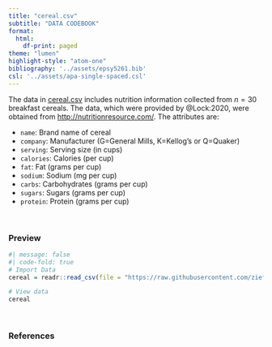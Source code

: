 ```yaml
---
title: "cereal.csv"
subtitle: "DATA CODEBOOK"
format: 
  html:
    df-print: paged
theme: "lumen"
highlight-style: "atom-one"
bibliography: '../assets/epsy5261.bib'
csl: '../assets/apa-single-spaced.csl'
---
```




The data in [cereal.csv](https://raw.githubusercontent.com/zief0002/barbieland/main/data/cereal.csv) includes nutrition information collected from $n=30$ breakfast cereals. The data, which were provided by @Lock:2020, were obtained from <http://nutritionresource.com/>. The attributes are:

- `name`: Brand name of cereal
- `company`: Manufacturer (G=General Mills, K=Kellog's or Q=Quaker)
- `serving`: Serving size (in cups)
- `calories`: Calories (per cup)
- `fat`: Fat (grams per cup)
- `sodium`: Sodium (mg per cup)
- `carbs`: Carbohydrates (grams per cup)
- `sugars`: Sugars (grams per cup)
- `protein`: Protein (grams per cup)
   

<br />


### Preview

```r
#| message: false
#| code-fold: true
# Import Data
cereal = readr::read_csv(file = "https://raw.githubusercontent.com/zief0002/barbieland/main/data/cereal.csv")

# View data
cereal
```

<br />


### References



